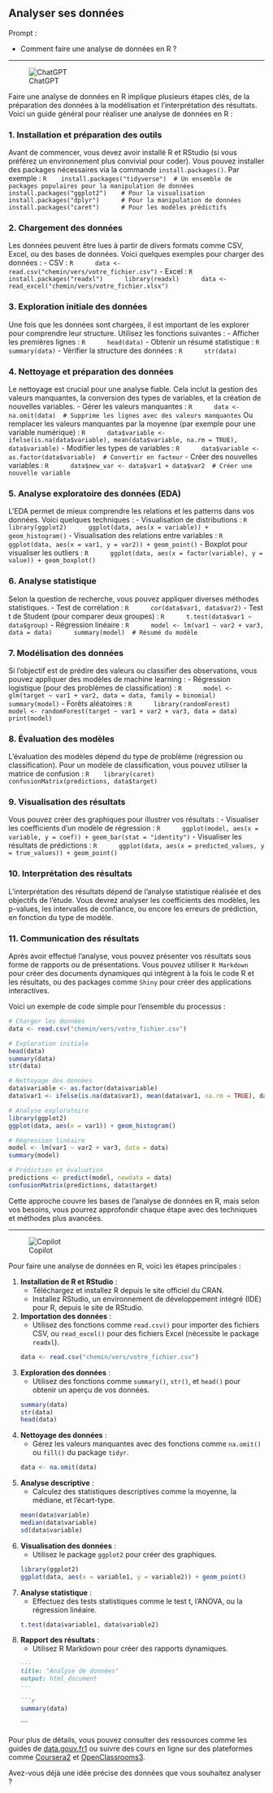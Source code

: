 ## Analyser ses données

::: {.callout-note appearance="simple"}
Prompt : 

* Comment faire une analyse de données en R ?


:::

----

![ChatGPT](../img/ChatGPT.PNG)

Faire une analyse de données en R implique plusieurs étapes clés, de la préparation des données à la modélisation et l'interprétation des résultats. Voici un guide général pour réaliser une analyse de données en R :

### 1. **Installation et préparation des outils**
   Avant de commencer, vous devez avoir installé R et RStudio (si vous préférez un environnement plus convivial pour coder). Vous pouvez installer des packages nécessaires via la commande `install.packages()`. Par exemple :
   ```R
   install.packages("tidyverse")  # Un ensemble de packages populaires pour la manipulation de données
   install.packages("ggplot2")    # Pour la visualisation
   install.packages("dplyr")      # Pour la manipulation de données
   install.packages("caret")      # Pour les modèles prédictifs
   ```

### 2. **Chargement des données**
   Les données peuvent être lues à partir de divers formats comme CSV, Excel, ou des bases de données. Voici quelques exemples pour charger des données :
   - CSV :
     ```R
     data <- read.csv("chemin/vers/votre_fichier.csv")
     ```
   - Excel :
     ```R
     install.packages("readxl")
     library(readxl)
     data <- read_excel("chemin/vers/votre_fichier.xlsx")
     ```

### 3. **Exploration initiale des données**
   Une fois que les données sont chargées, il est important de les explorer pour comprendre leur structure. Utilisez les fonctions suivantes :
   - Afficher les premières lignes :
     ```R
     head(data)
     ```
   - Obtenir un résumé statistique :
     ```R
     summary(data)
     ```
   - Vérifier la structure des données :
     ```R
     str(data)
     ```

### 4. **Nettoyage et préparation des données**
   Le nettoyage est crucial pour une analyse fiable. Cela inclut la gestion des valeurs manquantes, la conversion des types de variables, et la création de nouvelles variables.
   - Gérer les valeurs manquantes :
     ```R
     data <- na.omit(data)  # Supprime les lignes avec des valeurs manquantes
     ```
     Ou remplacer les valeurs manquantes par la moyenne (par exemple pour une variable numérique) :
     ```R
     data$variable <- ifelse(is.na(data$variable), mean(data$variable, na.rm = TRUE), data$variable)
     ```
   - Modifier les types de variables :
     ```R
     data$variable <- as.factor(data$variable)  # Convertir en facteur
     ```
   - Créer des nouvelles variables :
     ```R
     data$new_var <- data$var1 + data$var2  # Créer une nouvelle variable
     ```

### 5. **Analyse exploratoire des données (EDA)**
   L'EDA permet de mieux comprendre les relations et les patterns dans vos données. Voici quelques techniques :
   - Visualisation de distributions :
     ```R
     library(ggplot2)
     ggplot(data, aes(x = variable)) + geom_histogram()
     ```
   - Visualisation des relations entre variables :
     ```R
     ggplot(data, aes(x = var1, y = var2)) + geom_point()
     ```
   - Boxplot pour visualiser les outliers :
     ```R
     ggplot(data, aes(x = factor(variable), y = value)) + geom_boxplot()
     ```

### 6. **Analyse statistique**
   Selon la question de recherche, vous pouvez appliquer diverses méthodes statistiques.
   - Test de corrélation :
     ```R
     cor(data$var1, data$var2)
     ```
   - Test t de Student (pour comparer deux groupes) :
     ```R
     t.test(data$var1 ~ data$group)
     ```
   - Régression linéaire :
     ```R
     model <- lm(var1 ~ var2 + var3, data = data)
     summary(model)  # Résumé du modèle
     ```

### 7. **Modélisation des données**
   Si l'objectif est de prédire des valeurs ou classifier des observations, vous pouvez appliquer des modèles de machine learning :
   - Régression logistique (pour des problèmes de classification) :
     ```R
     model <- glm(target ~ var1 + var2, data = data, family = binomial)
     summary(model)
     ```
   - Forêts aléatoires :
     ```R
     library(randomForest)
     model <- randomForest(target ~ var1 + var2 + var3, data = data)
     print(model)
     ```

### 8. **Évaluation des modèles**
   L'évaluation des modèles dépend du type de problème (régression ou classification). Pour un modèle de classification, vous pouvez utiliser la matrice de confusion :
   ```R
   library(caret)
   confusionMatrix(predictions, data$target)
   ```

### 9. **Visualisation des résultats**
   Vous pouvez créer des graphiques pour illustrer vos résultats :
   - Visualiser les coefficients d'un modèle de régression :
     ```R
     ggplot(model, aes(x = variable, y = coef)) + geom_bar(stat = "identity")
     ```
   - Visualiser les résultats de prédictions :
     ```R
     ggplot(data, aes(x = predicted_values, y = true_values)) + geom_point()
     ```

### 10. **Interprétation des résultats**
   L'interprétation des résultats dépend de l'analyse statistique réalisée et des objectifs de l'étude. Vous devrez analyser les coefficients des modèles, les p-values, les intervalles de confiance, ou encore les erreurs de prédiction, en fonction du type de modèle.

### 11. **Communication des résultats**
   Après avoir effectué l'analyse, vous pouvez présenter vos résultats sous forme de rapports ou de présentations. Vous pouvez utiliser `R Markdown` pour créer des documents dynamiques qui intègrent à la fois le code R et les résultats, ou des packages comme `Shiny` pour créer des applications interactives.

Voici un exemple de code simple pour l'ensemble du processus :

```R
# Charger les données
data <- read.csv("chemin/vers/votre_fichier.csv")

# Exploration initiale
head(data)
summary(data)
str(data)

# Nettoyage des données
data$variable <- as.factor(data$variable)
data$var1 <- ifelse(is.na(data$var1), mean(data$var1, na.rm = TRUE), data$var1)

# Analyse exploratoire
library(ggplot2)
ggplot(data, aes(x = var1)) + geom_histogram()

# Régression linéaire
model <- lm(var1 ~ var2 + var3, data = data)
summary(model)

# Prédiction et évaluation
predictions <- predict(model, newdata = data)
confusionMatrix(predictions, data$target)
```

Cette approche couvre les bases de l'analyse de données en R, mais selon vos besoins, vous pourrez approfondir chaque étape avec des techniques et méthodes plus avancées.

----

![Copilot](../img/copilot.PNG)

Pour faire une analyse de données en R, voici les étapes principales :

1. **Installation de R et RStudio** :
   - Téléchargez et installez R depuis le site officiel du CRAN.
   - Installez RStudio, un environnement de développement intégré (IDE) pour R, depuis le site de RStudio.

2. **Importation des données** :
   - Utilisez des fonctions comme `read.csv()` pour importer des fichiers CSV, ou `read_excel()` pour des fichiers Excel (nécessite le package `readxl`).

   ```r
   data <- read.csv("chemin/vers/votre_fichier.csv")
   ```

3. **Exploration des données** :
   - Utilisez des fonctions comme `summary()`, `str()`, et `head()` pour obtenir un aperçu de vos données.

   ```r
   summary(data)
   str(data)
   head(data)
   ```

4. **Nettoyage des données** :
   - Gérez les valeurs manquantes avec des fonctions comme `na.omit()` ou `fill()` du package `tidyr`.

   ```r
   data <- na.omit(data)
   ```

5. **Analyse descriptive** :
   - Calculez des statistiques descriptives comme la moyenne, la médiane, et l'écart-type.

   ```r
   mean(data$variable)
   median(data$variable)
   sd(data$variable)
   ```

6. **Visualisation des données** :
   - Utilisez le package `ggplot2` pour créer des graphiques.

   ```r
   library(ggplot2)
   ggplot(data, aes(x = variable1, y = variable2)) + geom_point()
   ```

7. **Analyse statistique** :
   - Effectuez des tests statistiques comme le test t, l'ANOVA, ou la régression linéaire.

   ```r
   t.test(data$variable1, data$variable2)
   ```

8. **Rapport des résultats** :
   - Utilisez R Markdown pour créer des rapports dynamiques.

   ```markdown
   ---
   title: "Analyse de données"
   output: html_document
   ---

   ```r
   summary(data)
   ```
   
   ```

Pour plus de détails, vous pouvez consulter des ressources comme les guides de [data.gouv.fr](https://guides.data.gouv.fr/reutiliser-des-donnees/guide-traitement-et-analyse-de-donnees/analyser-des-donnees/analyser-des-donnees-avec-r)[1](https://guides.data.gouv.fr/reutiliser-des-donnees/guide-traitement-et-analyse-de-donnees/analyser-des-donnees/analyser-des-donnees-avec-r) ou suivre des cours en ligne sur des plateformes comme [Coursera](https://www.coursera.org/learn/analyse-de-donnees-avec-la-programmation-r)[2](https://www.coursera.org/learn/analyse-de-donnees-avec-la-programmation-r) et [OpenClassrooms](https://openclassrooms.com/fr/courses/8248096-initiez-vous-a-r-pour-lanalyse-de-donnees)[3](https://openclassrooms.com/fr/courses/8248096-initiez-vous-a-r-pour-lanalyse-de-donnees/8308695-tirez-un-maximum-de-ce-cours).

Avez-vous déjà une idée précise des données que vous souhaitez analyser ?